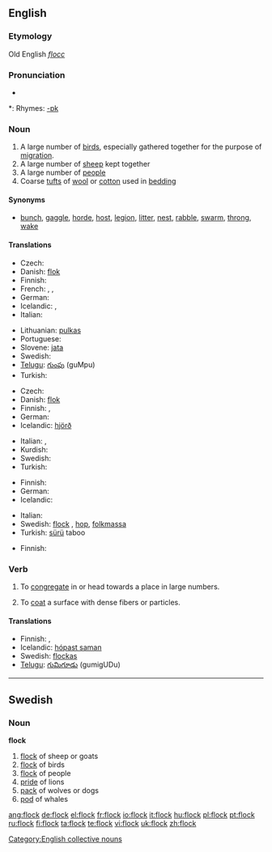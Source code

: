==English==

===Etymology===
Old English ''[[flocc]]''

===Pronunciation===
* {{audio|en-us-flock.ogg|Audio (US)}}

*: Rhymes: [[Rhymes:English:-ɒk|-ɒk]]

===Noun===
{{en-noun}}

# A large number of [[bird]]s, especially gathered together for the purpose of [[migration]].
# A large number of [[sheep]] kept together
# A large number of [[people]]
# Coarse [[tuft]]s of [[wool]] or [[cotton]] used in [[bedding]]

====Synonyms====
* [[bunch]], [[gaggle]], [[horde]], [[host]], [[legion]], [[litter]], [[nest]], [[rabble]], [[swarm]], [[throng]], [[wake]]

====Translations====
{{trans-top|group of birds}}
* Czech: {{t-|cs|hejno|n}}
* Danish: [[flok]] {{g|Danish}}
* Finnish: {{t+|fi|parvi}}
* French: {{t+|fr|vol|m}}, {{t+|fr|bande|f}}, {{t+|fr|groupe|m}}
* German: {{t+|de|Schwarm|m}}
* Icelandic: {{t+|is|flokkur|m}}, {{t+|is|hópur|m}}
* Italian: {{t-|it|stormo|m}}
{{trans-mid}}
* Lithuanian: [[pulkas]] {{f}}
* Portuguese: {{t+|pt|bando|m}}
* Slovene: [[jata]] {{f}}
* Swedish: {{t-|sv|flock|c}}
* [[Telugu]]: [[గుంపు]] (guMpu)
* Turkish: {{t+|tr|sürü}}
{{trans-bottom}}

{{trans-top|group of sheep}}
* Czech: {{t-|cs|stádo|n}}
* Danish: [[flok]] {{g|Danish}}
* Finnish: {{t-|fi|katras}}, {{t-|fi|lauma}}
* German: {{t+|de|Herde|f}}
* Icelandic: [[hjörð]] {{f}}
{{trans-mid}}
* Italian: {{t+|it|branco|m}}, {{t+|it|gregge|m}}
* Kurdish: {{t+|ku|ڕان|sc=KUchar}}
* Swedish: {{t-|sv|flock|c}}
* Turkish: {{t+|tr|sürü}}
{{trans-bottom}}

{{trans-top|group of people}}
* Finnish: {{t-|fi|lauma}}
* German: {{t+|de|Herde|f}}
* Icelandic: {{t+|is|hópur|m}}
{{trans-mid}}
* Italian: {{t+|it|folla|f}}
* Swedish: [[flock#Swedish|flock]] {{c}}, [[hop]], [[folkmassa]]
* Turkish: [[sürü]] taboo
{{trans-bottom}}

{{trans-top|tufts of wool or cotton}}
* Finnish: {{t+|fi|vanu}}
{{trans-mid}}
{{trans-bottom}}

===Verb===
{{en-verb}}

# {{transitive}} To [[congregate]] in or head towards a place in large numbers.
# {{transitive}} To [[coat]] a surface with dense fibers or particles.

====Translations====
* Finnish: {{t|fi|kokoontua}}, {{t|fi|kerääntyä}}
* Icelandic: [[hópast saman]]
* Swedish: [[flockas]]
* [[Telugu]]: [[గుమిగూడు]] (gumigUDu)

[[Category:English collective nouns]]

----

==Swedish==

===Noun===
'''flock''' {{c}}
{{sv-noun-reg-ar}}

# [[flock]] of sheep or goats
# [[flock]] of birds
# [[flock]] of people
# [[pride]] of lions
# [[pack]] of wolves or dogs
# [[pod]] of whales

[[ang:flock]]
[[de:flock]]
[[el:flock]]
[[fr:flock]]
[[io:flock]]
[[it:flock]]
[[hu:flock]]
[[pl:flock]]
[[pt:flock]]
[[ru:flock]]
[[fi:flock]]
[[ta:flock]]
[[te:flock]]
[[vi:flock]]
[[uk:flock]]
[[zh:flock]]